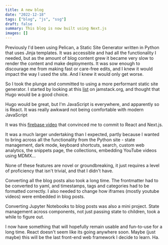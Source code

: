 ```yaml
---
title: A new blog
date: "2022-12-18"
tags: ["blog", "js", "ssg"]
draft: false
summary: This blog is now built using Next.js
images: []
---
```


Previously I'd been using Pelican, a Static Site Generator written in Python
that uses Jinja templates. It was accessible and had all the functionality I
needed, but as the amount of blog content grew it became very slow to render the
content and make deployments. It was sow enough to discourage me from making
fast or care-free edits, and I knew it would impact the way I used the site. And
I knew it would only get worse.

So I took the plunge and committed to using a more performant static site
generator. I started by looking at this [list](https://jamstack.org/generators/)
on jamstack.org, and thought that Hugo would be a good choice.

Hugo would be great, but I'm JavaScript is everywhere, and
apparently so is React. It was really awkward not being comfortable with modern
JavaScript

It was this [firebase video](https://youtu.be/SJeBRW1QQMA) that convinced me to commit to
React and Next.js.

It was a much larger undertaking than I expected, partly because I wanted to bring across
all the functionality from the Python site - state management, dark mode, keyboard shortcuts, search, custom web
analytics, the snippets page, the collections, embedding YouTube videos using
MDMX...

None of these features are novel or groundbreaking, it just requires a level of proficiency
that isn't trivial, and that I didn't have.

Converting all the blog posts also took a long time. The frontmatter had to be
converted to yaml, and timestamps, tags and categories had to be formatted
correctly. I also needed to change how iframes (mostly youtube videos) were
embedded in blog posts.

Converting Jupyter Notebooks to blog posts was also a mini project. State
management across components, not just passing state to children, took a
while to figure out.

I now have something that will hopefully remain usable and fun-to-use for a
long time. React doesn't seem like its going anywhere soon. Maybe (just maybe)
this will be the last front-end web framework I decide to learn. Ha.
